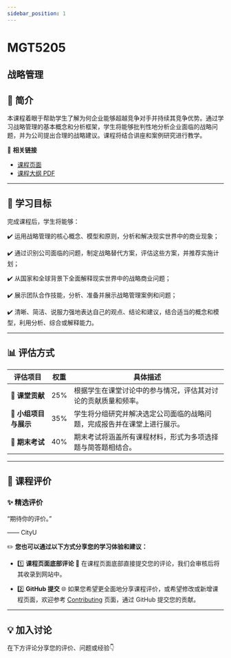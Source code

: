 ```yaml
---
sidebar_position: 1
---
```


# MGT5205
## 战略管理

## **📘 简介**
本课程着眼于帮助学生了解为何企业能够超越竞争对手并持续其竞争优势。通过学习战略管理的基本概念和分析框架，学生将能够批判性地分析企业面临的战略问题，并为公司提出合理的战略建议。课程将结合讲座和案例研究进行教学。

🔗 **相关链接**
- [课程页面](https://www.cityu.edu.hk/catalogue/pg/202425/course/MGT5205.htm)
- [课程大纲 PDF](https://www.cityu.edu.hk/catalogue/pg/202425/course/MGT5205.pdf)

---

## **🎯 学习目标**

完成课程后，学生将能够：

✔️ 运用战略管理的核心概念、模型和原则，分析和解决现实世界中的商业现象；

✔️ 通过识别公司面临的问题，制定战略替代方案，评估这些方案，并推荐实施计划；

✔️ 从国家和全球背景下全面解释现实世界中的战略商业问题；

✔️ 展示团队合作技能，分析、准备并展示战略管理案例和问题；

✔️ 清晰、简洁、说服力强地表达自己的观点、结论和建议，结合适当的概念和模型，利用分析、综合或解释能力。

---

## **📊 评估方式**

| **评估项目**          | **权重** | **具体描述**                                                                                       |
|----------------------|---------|---------------------------------------------------------------------------------------------------|
| **📄 课堂贡献**       | 25%     | 根据学生在课堂讨论中的参与情况，评估其对讨论的贡献质量和频率。                                 |
| **📄 小组项目与展示** | 35%     | 学生将分组研究并解决选定公司面临的战略问题，完成报告并在课堂上进行展示。                        |
| **📄 期末考试**       | 40%     | 期末考试将涵盖所有课程材料，形式为多项选择题与简答题相结合。                                   |

---

## **💬 课程评价**

### ✨ **精选评价**
<div className={commentStyles.commentBox}>
    <p className={commentStyles.commentText}>
        “期待你的评价。”
    </p>
    <p className={commentStyles.commentAuthor}>—— CityU</p>
</div>

✏️ **您也可以通过以下方式分享您的学习体验和建议：**

- 1️⃣ **课程页面底部评论**
💬 在课程页面底部直接提交您的评论，我们会审核后将其收录到网站中。

- 2️⃣ **GitHub 提交**
🌐 如果您希望更全面地分享课程评价，或希望修改或新增课程页面，欢迎参考 [Contributing](https://penjc.github.io/CityU/contributing) 页面，通过 GitHub 提交您的贡献。


---

## **💡 加入讨论**

在下方评论分享您的评价、问题或经验👇
<Utterances />